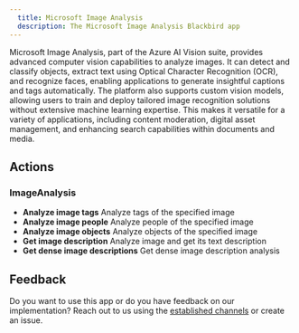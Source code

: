 ```yaml
---
  title: Microsoft Image Analysis
  description: The Microsoft Image Analysis Blackbird app
---
```


<LinkCard title="View on Github" target="_blank" href="https://github.com/bb-io/MicrosoftImageAnalysis" icon="github" />

Microsoft Image Analysis, part of the Azure AI Vision suite, provides advanced computer vision capabilities to analyze images. It can detect and classify objects, extract text using Optical Character Recognition (OCR), and recognize faces, enabling applications to generate insightful captions and tags automatically. The platform also supports custom vision models, allowing users to train and deploy tailored image recognition solutions without extensive machine learning expertise. This makes it versatile for a variety of applications, including content moderation, digital asset management, and enhancing search capabilities within documents and media.

## Actions

### ImageAnalysis
- **Analyze image tags** Analyze tags of the specified image
- **Analyze image people** Analyze people of the specified image
- **Analyze image objects** Analyze objects of the specified image
- **Get image description** Analyze image and get its text description
- **Get dense image descriptions** Get dense image description analysis

## Feedback

Do you want to use this app or do you have feedback on our implementation? Reach out to us using the [established channels](https://www.blackbird.io/) or create an issue.

